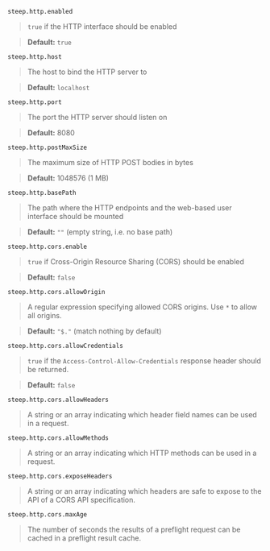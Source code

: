 `steep.http.enabled`

> `true` if the HTTP interface should be enabled

> **Default:** `true`

`steep.http.host`

> The host to bind the HTTP server to

> **Default:** `localhost`

`steep.http.port`

> The port the HTTP server should listen on

> **Default:** 8080

`steep.http.postMaxSize`

> The maximum size of HTTP POST bodies in bytes

> **Default:** 1048576 (1 MB)

`steep.http.basePath`

> The path where the HTTP endpoints and the web-based user interface should be mounted

> **Default:** `""` (empty string, i.e. no base path)

`steep.http.cors.`<wbr />`enable`

> `true` if Cross-Origin Resource Sharing (CORS) should be enabled

> **Default:** `false`

`steep.http.cors.`<wbr />`allowOrigin`

> A regular expression specifying allowed CORS origins. Use `*`​ to allow all origins.

> **Default:** `"$."` (match nothing by default)

`steep.http.cors.`<wbr />`allowCredentials`

> `true` if the `Access-​Control-​Allow-​Credentials` response header should be returned.

> **Default:** `false`

`steep.http.cors.`<wbr />`allowHeaders`

> A string or an array indicating which header field names can be used in a request.

`steep.http.cors.`<wbr />`allowMethods`

> A string or an array indicating which HTTP methods can be used in a request.

`steep.http.cors.`<wbr />`exposeHeaders`

> A string or an array indicating which headers are safe to expose to the API of a CORS API specification.

`steep.http.cors.`<wbr />`maxAge`

> The number of seconds the results of a preflight request can be cached in a preflight result cache.
